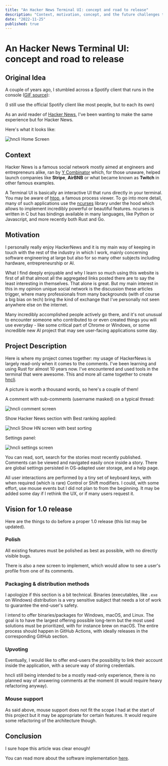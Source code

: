 ```yaml
---
title: "An Hacker News Terminal UI: concept and road to release"
description: "Context, motivation, concept, and the future challenges to come for a 1.0 release."
date: "2022-11-25"
published: true
---
```



# An Hacker News Terminal UI: concept and road to release

## Original Idea

A couple of years ago, I stumbled across a Spotify client that runs in the console ([GIF source](https://github.com/Rigellute/spotify-tui)):

<VideoPlayer src="/hncli/spotify-tui.webm" title="spotify-tui WebM from the GitHub README" />

(I still use the official Spotify client like most people, but to each its own)

As an avid reader of [Hacker News](https://news.ycombinator.com/), I've been wanting to make the same experience but for Hacker News.

Here's what it looks like:

![hncli Home Screen](/hncli/home.png)

## Context

Hacker News is a famous social network mostly aimed at engineers and entrepreneurs alike, ran by [Y Combinator](https://www.ycombinator.com/) which, for those unaware, helped launch companies like **Stripe**, **AirBNB** or what became known as **Twitch** in other famous examples.

A Terminal UI is basically an interactive UI that runs directly in your terminal. You may be aware of [htop](https://htop.dev/), a famous process viewer. To go into more detail, many of such applications use the [ncurses](https://invisible-island.net/ncurses/) library under the hood which allows to implement incredibly powerful or beautiful features. ncurses is written in C but has bindings available in many languages, like Python or Javascript, and more recently both Rust and Go.

## Motivation

I personally really enjoy HackerNews and it is my main way of keeping in touch with the rest of the industry in which I work, mainly concerning software engineering at large but also for so many other subjects including hardware, entrepreneurship or AI.

What I find deeply enjoyable and why I learn so much using this website is first of all that almost all the aggregated links posted there are to say the least interesting in themselves. That alone is great. But my main interest in this in my opinion unique social network is the discussion these articles trigger, where many professionals from many backgrounds (with of course a big bias on tech) bring the kind of exchange that I've personally not seen anywhere else on the internet.

Many incredibly accomplished people actively go there, and it's not unusual to encounter someone who contributed to or even created things you will use everyday - like some critical part of Chrome or Windows, or some incredible new AI project that may see user-facing applications some day.

## Project Description

Here is where my project comes together: my usage of HackerNews is largely read-only when it comes to the comments. I've been learning and using Rust for almost 10 years now. I've encountered and used tools in the terminal that were awesome. This and more all came together to create [hncli](https://github.com/pierreyoda/hncli).

A picture is worth a thousand words, so here's a couple of them!

A comment with sub-comments (username masked) on a typical thread:

![hncli comment screen](/hncli/comment-example.png)

Show Hacker News section with Best ranking applied:

![hncli Show HN screen with best sorting](/hncli/show-hn-best-ranking.png)

Settings panel:

![hncli settings screen](/hncli/settings.png)

You can read, sort, search for the stories most recently published. Comments can be viewed and navigated easily once inside a story. There are global settings persisted in OS-adapted user storage, and a help page.

All user interactions are performed by a tiny set of keyboard keys, with when required (which is rare) Control or Shift modifiers. I could, with some effort, use mouse events but I did not plan to from the beginning. It may be added some day if I rethink the UX, or if many users request it.

## Vision for 1.0 release

Here are the things to do before a proper 1.0 release (this list may be updated).

### Polish

All existing features must be polished as best as possible, with no directly visible bugs.

There is also a new screen to implement, which would allow to see a user's profile from one of its comments.

### Packaging & distribution methods

I apologize if this section is a bit technical. Binaries (executables, like `.exe` on Windows) distribution is a very sensitive subject that needs a lot of work to guarantee the end-user's safety.

I intend to offer binaries/packages for Windows, macOS, and Linux. The goal is to have the largest offering possible long-term but the most used solutions must be prioritized, with for instance brew on macOS.
The entire process should happen in GitHub Actions, with ideally releases in the corresponding GitHub section.

### Upvoting

Eventually, I would like to offer end-users the possibility to link their account inside the application, with a secure way of storing credentials.

hncli still being intended to be a mostly read-only experience, there is no planned way of answering comments at the moment (it would require heavy refactoring anyway).

### Mouse support

As said above, mouse support does not fit the scope I had at the start of this project but it may be appropriate for certain features. It would require some refactoring of the architecture though.

## Conclusion

I sure hope this article was clear enough!

You can read more about the software implementation [here](/blog/hncli-2-architecture).
